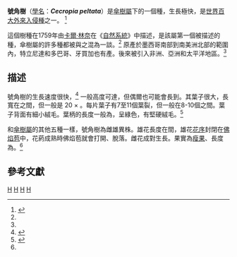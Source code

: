 {{Speciesbox
| taxon = Cecropia peltata
| binomial_authority = [[Carl_Linnaeus|Linnaeus]], 1759
| image = 19820-Cecropia peltata-Tabaro.jpg
}}

'''號角樹'''（[[學名|學名]]：'''''Cecropia peltata'''''）是[[傘樹屬|傘樹屬]]下的一個種，生長極快，是[[世界百大外來入侵種|世界百大外來入侵種]]之一。
<ref name="Lowe2000">{{cite book|last=Lowe|first=S.|coauthors=M. Browne; S. Boudjelas; M. De Poorter|title=100 of the World’s Worst Invasive Alien Species A selection from the Global Invasive Species Database|publisher=The Invasive Species Specialist Group (ISSG) a specialist group of the Species Survival Commission (SSC) of the World Conservation Union (IUCN)|url=http://www.issg.org/database/species/reference_files/100English.pdf|access-date=2014-03-30|archive-url=https://web.archive.org/web/20170316112205/http://issg.org/database/species/reference_files/100English.pdf|archive-date=2017-03-16|dead-url=yes}}</ref>

這個樹種在1759年由[[卡爾·林奈|卡爾·林奈]]在《[[自然系統|自然系統]]》中描述，是該屬第一個被描述的種，傘樹屬的許多種都被與之混為一談。<ref name="Berg2005"/> 原產於墨西哥南部到南美洲北部的範圍內，特立尼達和多巴哥、牙買加也有產。後來被引入非洲、亞洲和太平洋地區。<ref name="Berg2005"/>

==描述==
號角樹的生長速度很快，<ref name="Coley1986">{{cite journal|last=Coley|first=Phyllis D.|year=1986|title=Costs and benefits of defense by tannins in a neotropical tree|url=https://archive.org/details/sim_oecologia_1986-09_70_2/page/238|journal=Oecologia|volume=70|pages=238–241}}</ref> 一般高度可達{{convert|15|m|0}}，但偶爾也可能會長到{{convert|25|m|0}}。其葉子很大，長寬在{{convert|10|–|60|cm}}之間，但一般是 20 × {{convert|20|cm}}。每片葉子有7至11個葉裂，但一般在8-10個之間。葉子背面有細小絨毛。葉柄的長度一般為{{convert|20|–|50|cm}}，呈綠色，有堅硬絨毛。<ref name="Berg2005">{{cite book|last=Berg|first=Cornelis C.|coauthors=Pilar Franco Rosselli; Diane W. Davidson|title=Cecropia|year=2005|series=Flora Neotropica|volume=94|pages=1–230|url=http://www.jstor.org/stable/4393938}}</ref>

和[[傘樹屬|傘樹屬]]的其他五種一樣，號角樹為雌雄異株。雄花長度在{{convert|1|–|1.5|mm}}間，雄花[[花序|花序]]封閉在[[佛焰苞|佛焰苞]]中，花葯成熟時佛焰苞就會打開、脫落。雌花成對生長。果實為[[瘦果|瘦果]]、長度為{{convert|2|mm}}。<ref name="Berg2005"/>

==參考文獻==
{{Reflist}}
{{commons|Cecropia peltata}}
{{Taxonbar}}
[[Category:傘樹屬|H]]
[[Category:入侵植物種|H]]
[[Category:卡尔·林奈命名的生物分类|H]]
[[Category:1758年描述的植物|H]]